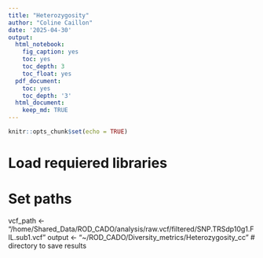 ```yaml
---
title: "Heterozygosity"
author: "Coline Caillon"
date: '2025-04-30'
output:
  html_notebook:
    fig_caption: yes
    toc: yes
    toc_depth: 3
    toc_float: yes
  pdf_document:
    toc: yes
    toc_depth: '3'
  html_document:
    keep_md: TRUE
---
```


```r
knitr::opts_chunk$set(echo = TRUE)
```

# Load requiered libraries



# Set paths
vcf_path <- "/home/Shared_Data/ROD_CADO/analysis/raw.vcf/filtered/SNP.TRSdp10g1.FIL.sub1.vcf"
output <- "~/ROD_CADO/Diversity_metrics/Heterozygosity_cc"  # directory to save results




